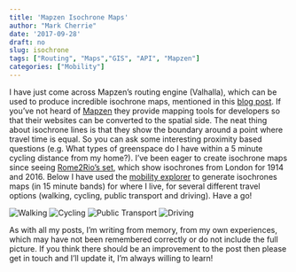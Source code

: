```yaml
---
title: 'Mapzen Isochrone Maps'
author: "Mark Cherrie"
date: '2017-09-28'
draft: no
slug: isochrone
tags: ["Routing", "Maps","GIS", "API", "Mapzen"]
categories: ["Mobility"]
---
```

I have just come across Mapzen's routing engine (Valhalla), which can be used to produce incredible isochrone maps, mentioned in this [blog post](https://mapzen.com/blog/introducing-isochrone-service/). If you've not heard of [Mapzen](https://mapzen.com/) they provide mapping tools for developers so that their websites can be converted to the spatial side. The neat thing about isochrone lines is that they show the boundary around a point where travel time is equal. So you can ask some interesting proximity based questions (e.g. What types of greenspace do I have within a 5 minute cycling distance from my home?). I've been eager to create isochrone maps since seeing [Rome2Rio's set](https://www.rome2rio.com/blog/2016/01/08/time-flies-according-to-these-maps-it-does/), which show isochrones from London for 1914 and 2016. Below I have used the [mobility explorer](https://mapzen.com/mobility/explorer/) to generate isochrones maps (in 15 minute bands) for where I live, for several different travel options (walking, cycling, public transport and driving). Have a go!

![Walking](img/mapzenimages/walking.png)
![Cycling](img/mapzenimages/cycling.png)
![Public Transport](img/mapzenimages/transit.png)
![Driving](img/mapzenimages/driving.png)
  




As with all my posts, I'm writing from memory, from my own experiences, which may have not been remembered correctly or do not include the full picture. If you think there should be an improvement to the post then please get in touch and I'll update it, I'm always willing to learn! 
  
  
  
  
  
  
  